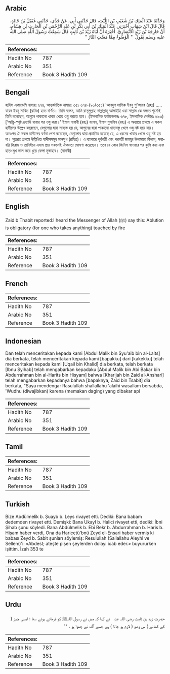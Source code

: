 ## Arabic


<div dir="rtl" lang="ar" style={{fontSize:'larger',backgroundColor:'#f8f9fa',padding:20}}>
وَحَدَّثَنَا عَبْدُ الْمَلِكِ بْنُ شُعَيْبِ بْنِ اللَّيْثِ، قَالَ حَدَّثَنِي أَبِي، عَنْ جَدِّي، حَدَّثَنِي عُقَيْلُ بْنُ خَالِدٍ، قَالَ قَالَ ابْنُ شِهَابٍ أَخْبَرَنِي عَبْدُ الْمَلِكِ بْنُ أَبِي بَكْرِ بْنِ عَبْدِ الرَّحْمَنِ بْنِ الْحَارِثِ بْنِ هِشَامٍ، أَنَّ خَارِجَةَ بْنَ زَيْدٍ الأَنْصَارِيَّ، أَخْبَرَهُ أَنَّ أَبَاهُ زَيْدَ بْنَ ثَابِتٍ قَالَ سَمِعْتُ رَسُولَ اللَّهِ صلى الله عليه وسلم يَقُولُ ‏ "‏ الْوُضُوءُ مِمَّا مَسَّتِ النَّارُ ‏"‏
</div>
<div style={{backgroundColor:'#f8f9fa',padding:20, marginBottom: 10}}><table> <thead> <tr> <th>References:</th> <th></th> </tr> </thead> <tbody><tr><td>Hadith No</td><td>787</td></tr><tr><td>Arabic No</td><td>351</td></tr><tr><td>Reference</td><td>Book 3 Hadith 109</td></tr></tbody></table></div>

## Bengali


<div dir="ltr" lang="bn" style={{fontSize:'larger',backgroundColor:'#f8f9fa',padding:20}}>
হাদিস একাডেমি নাম্বারঃ ৬৭৪, আন্তর্জাতিক নাম্বারঃ ৩৫১ ৬৭৪-(৯০/৩৫১) 'আবদুল মালিক ইবনু শু'আয়ব (রহঃ) ..... যায়দ ইবনু সাবিত (রাযিঃ) হতে বর্ণিত। তিনি বলেন, আমি রাসূলুল্লাহ সাল্লাল্লাহু আলাইহি ওয়া সাল্লাম কে বলতে শুনেছি তিনি বলেছেন, আগুনে পাকানো খাবার খেয়ে ওযু করতে হবে। (ইসলামিক ফাউন্ডেশনঃ ৬৭৮, ইসলামিক সেন্টারঃ ৬৯৩) [‘অগ্নি-স্পৃষ্ট দ্রব্যাদি খাবার পর ওযু করা।' ইমাম নাবাবী (রহঃ) বলেন, ইমাম মুসলিন (রহঃ) এ অধ্যায়ে প্রথমে এ সকল হাদীসের উল্লেখ করেছেন, যেগুলোর দ্বারা সাব্যস্ত হয় যে, আগুনের দ্বারা পাকানো খাদ্যবস্তু খেলে ওযু নষ্ট হয়ে যায়। অতঃপর ঐ সকল হাদীসের বর্ণনা পেশ করেছেন, যেগুলোর দ্বারা প্রমাণিত হয়েছে যে, এ ধরনের খাবার খেলে ওযু নষ্ট হয় না। সুতরাং প্রথমে উল্লিখিত হাদীসসমূহ মানসুখ (রহিত)। এ ব্যাপারে পূর্ববর্তী এবং পরবর্তী জমহুর উলামায়ে কিরাম, সহাবরি কিরাম ও তাবিঈনে এযাম প্রায় সকলেই ঐকমত্য ঘোষণা করেছেন। তবে যে কোন জিনিস খাওয়ার পর কুলি করা এবং হাত-মুখ ভাল করে ধুয়ে ফেলা মুস্তাহাব। (নাবাবী)
</div>
<div style={{backgroundColor:'#f8f9fa',padding:20, marginBottom: 10}}><table> <thead> <tr> <th>References:</th> <th></th> </tr> </thead> <tbody><tr><td>Hadith No</td><td>787</td></tr><tr><td>Arabic No</td><td>351</td></tr><tr><td>Reference</td><td>Book 3 Hadith 109</td></tr></tbody></table></div>

## English


<div dir="ltr" lang="en" style={{fontSize:'larger',backgroundColor:'#f8f9fa',padding:20}}>
Zaid b Thabit reported:I heard the Messenger of Allah (ﷺ) say this: Ablution is obligatory (for one who takes anything) touched by fire
</div>
<div style={{backgroundColor:'#f8f9fa',padding:20, marginBottom: 10}}><table> <thead> <tr> <th>References:</th> <th></th> </tr> </thead> <tbody><tr><td>Hadith No</td><td>787</td></tr><tr><td>Arabic No</td><td>351</td></tr><tr><td>Reference</td><td>Book 3 Hadith 109</td></tr></tbody></table></div>

## French


<div dir="ltr" lang="fr" style={{fontSize:'larger',backgroundColor:'#f8f9fa',padding:20}}>

</div>
<div style={{backgroundColor:'#f8f9fa',padding:20, marginBottom: 10}}><table> <thead> <tr> <th>References:</th> <th></th> </tr> </thead> <tbody><tr><td>Hadith No</td><td>787</td></tr><tr><td>Arabic No</td><td>351</td></tr><tr><td>Reference</td><td>Book 3 Hadith 109</td></tr></tbody></table></div>

## Indonesian


<div dir="ltr" lang="id" style={{fontSize:'larger',backgroundColor:'#f8f9fa',padding:20}}>
Dan telah menceritakan kepada kami [Abdul Malik bin Syu'aib bin al-Laits] dia berkata, telah menceritakan kepada kami [bapakku] dari [kakekku] telah menceritakan kepada kami [Uqail bin Khalid] dia berkata, telah berkata [Ibnu Syihab] telah mengabarkan kepadaku [Abdul Malik bin Abi Bakar bin Abdurrahman bin al-Harits bin Hisyam] bahwa [Kharijah bin Zaid al-Anshari] telah mengabarkan kepadanya bahwa [bapaknya, Zaid bin Tsabit] dia berkata, "Saya mendengar Rasulullah shallallahu 'alaihi wasallam bersabda, 'Wudhu (diwajibkan) karena (memakan daging) yang dibakar api
</div>
<div style={{backgroundColor:'#f8f9fa',padding:20, marginBottom: 10}}><table> <thead> <tr> <th>References:</th> <th></th> </tr> </thead> <tbody><tr><td>Hadith No</td><td>787</td></tr><tr><td>Arabic No</td><td>351</td></tr><tr><td>Reference</td><td>Book 3 Hadith 109</td></tr></tbody></table></div>

## Tamil


<div dir="ltr" lang="ta" style={{fontSize:'larger',backgroundColor:'#f8f9fa',padding:20}}>

</div>
<div style={{backgroundColor:'#f8f9fa',padding:20, marginBottom: 10}}><table> <thead> <tr> <th>References:</th> <th></th> </tr> </thead> <tbody><tr><td>Hadith No</td><td>787</td></tr><tr><td>Arabic No</td><td>351</td></tr><tr><td>Reference</td><td>Book 3 Hadith 109</td></tr></tbody></table></div>

## Turkish


<div dir="ltr" lang="tr" style={{fontSize:'larger',backgroundColor:'#f8f9fa',padding:20}}>
Bize Abdülmelîk b. Şuayb b. Leys rivayet etti. Dediki: Bana babam dedemden rivayet etti. Demişki: Bana UkayI b. Halici rivayet etti, dediki: İbni Şihab şunu söyledi. Bana Abdülmelik b. Ebî Bekr b. Abdurrahman b. Haris b. Hişam haber verdi, Ona da Haricetü'bnü Zeyd el-Ensari haber vermiş ki babası Zeyd b. Sabit şunları söylemiş: Resulullah (Sallallahu Aleyhi ve Sellem)'i: «Abdest; ateşte pişen şeylerden dolayı icab eder.» buyururken işittim. İzah 353 te
</div>
<div style={{backgroundColor:'#f8f9fa',padding:20, marginBottom: 10}}><table> <thead> <tr> <th>References:</th> <th></th> </tr> </thead> <tbody><tr><td>Hadith No</td><td>787</td></tr><tr><td>Arabic No</td><td>351</td></tr><tr><td>Reference</td><td>Book 3 Hadith 109</td></tr></tbody></table></div>

## Urdu


<div dir="rtl" lang="ur" style={{fontSize:'larger',backgroundColor:'#f8f9fa',padding:20}}>
حضرت زید بن ثابت ‌رضی ‌اللہ ‌عنہ ‌ ‌ نے کہا کہ میں نے رسول اللہﷺ کو فرماتے ہوئے سنا : ایسی چیز ( کے کھانے ) س وضو ( لازم ہو جاتا ) ہے جسے آگ نے چھوا ہو ۔ ‘ ‘
</div>
<div style={{backgroundColor:'#f8f9fa',padding:20, marginBottom: 10}}><table> <thead> <tr> <th>References:</th> <th></th> </tr> </thead> <tbody><tr><td>Hadith No</td><td>787</td></tr><tr><td>Arabic No</td><td>351</td></tr><tr><td>Reference</td><td>Book 3 Hadith 109</td></tr></tbody></table></div>